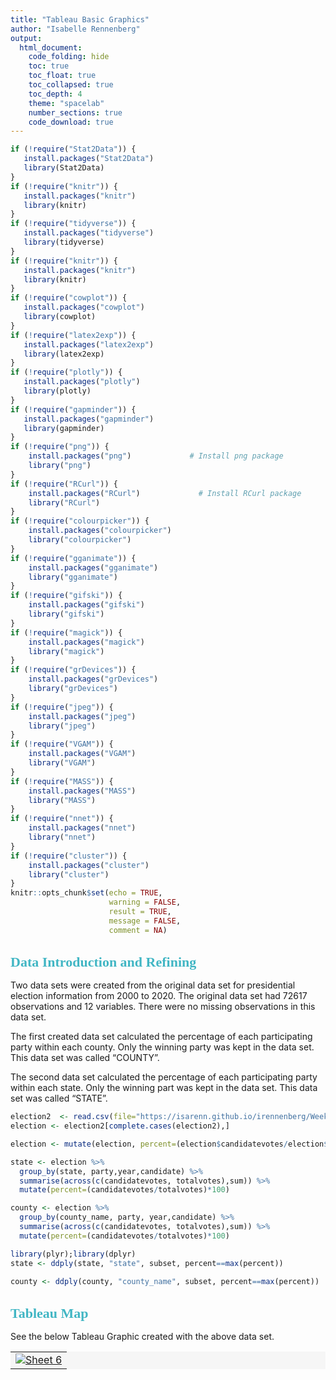 ---
title: "Tableau Basic Graphics"
author: "Isabelle Rennenberg"
output: 
  html_document: 
    code_folding: hide
    toc: true
    toc_float: true
    toc_collapsed: true
    toc_depth: 4
    theme: "spacelab"
    number_sections: true
    code_download: true
---  


<style type="text/css">

h1.title {
  font-size: 38px;
  color: #0000FF;
  text-align: center;
}
h4.author { /* Header 4 - and the author and data headers use this too  */
    font-size: 18px;
  font-family: "Times New Roman", Times, serif;
  color: #41b6c4;
  text-align: center;
}
h1 {
    font-size: 22px;
    font-family: "Times New Roman", Times, serif;
    color: #41b6c4;
    text-align: left;
}
</style>


```{r setup, include=FALSE}
if (!require("Stat2Data")) {
   install.packages("Stat2Data")
   library(Stat2Data)
}
if (!require("knitr")) {
   install.packages("knitr")
   library(knitr)
}
if (!require("tidyverse")) {
   install.packages("tidyverse")
   library(tidyverse)
}
if (!require("knitr")) {
   install.packages("knitr")
   library(knitr)
}
if (!require("cowplot")) {
   install.packages("cowplot")
   library(cowplot)
}
if (!require("latex2exp")) {
   install.packages("latex2exp")
   library(latex2exp)
}
if (!require("plotly")) {
   install.packages("plotly")
   library(plotly)
}
if (!require("gapminder")) {
   install.packages("gapminder")
   library(gapminder)
}
if (!require("png")) {
    install.packages("png")             # Install png package
    library("png")
}
if (!require("RCurl")) {
    install.packages("RCurl")             # Install RCurl package
    library("RCurl")
}
if (!require("colourpicker")) {
    install.packages("colourpicker")              
    library("colourpicker")
}
if (!require("gganimate")) {
    install.packages("gganimate")              
    library("gganimate")
}
if (!require("gifski")) {
    install.packages("gifski")              
    library("gifski")
}
if (!require("magick")) {
    install.packages("magick")              
    library("magick")
}
if (!require("grDevices")) {
    install.packages("grDevices")              
    library("grDevices")
}
if (!require("jpeg")) {
    install.packages("jpeg")              
    library("jpeg")
}
if (!require("VGAM")) {
    install.packages("VGAM")              
    library("VGAM")
}
if (!require("MASS")) {
    install.packages("MASS")              
    library("MASS")
}
if (!require("nnet")) {
    install.packages("nnet")              
    library("nnet")
}
if (!require("cluster")) {
    install.packages("cluster")              
    library("cluster")
}
knitr::opts_chunk$set(echo = TRUE,       
                      warning = FALSE,   
                      result = TRUE,   
                      message = FALSE,
                      comment = NA)
```

# Data Introduction and Refining

Two data sets were created from the original data set for presidential election information from 2000 to 2020. The original data set had 72617 observations and 12 variables. There were no missing observations in this data set. 

The first created data set calculated the percentage of each participating party within each county. Only the winning party was kept in the data set. This data set was called "COUNTY".

The second data set calculated the percentage of each participating party within each state. Only the winning part was kept in the data set. This data set was called "STATE".
```{r}

election2  <- read.csv(file="https://isarenn.github.io/irennenberg/Week9/PresidentialElection2000To2020.csv")
election <- election2[complete.cases(election2),]

election <- mutate(election, percent=(election$candidatevotes/election$totalvotes)*100) #created the percent

state <- election %>%
  group_by(state, party,year,candidate) %>%
  summarise(across(c(candidatevotes, totalvotes),sum)) %>%
  mutate(percent=(candidatevotes/totalvotes)*100) 

county <- election %>%
  group_by(county_name, party, year,candidate) %>%
  summarise(across(c(candidatevotes, totalvotes),sum)) %>%
  mutate(percent=(candidatevotes/totalvotes)*100) 

library(plyr);library(dplyr)
state <- ddply(state, "state", subset, percent==max(percent))

county <- ddply(county, "county_name", subset, percent==max(percent))

```

# Tableau Map

See the below Tableau Graphic created with the above data set. 

<table border = 0 bordercolor="darkgreen" bgcolor='#f6f6f6'  width=110%  align = center>
<tr>
<td>

<div class='tableauPlaceholder' id='viz1712799583639' style='position: relative'>

<noscript><a href='#'><img alt='Sheet 6 ' src='https:&#47;&#47;public.tableau.com&#47;static&#47;images&#47;Co&#47;CountyPresidentialElectionWinners2000-2020v2_0&#47;Sheet6&#47;1_rss.png' style='border: none' /></a>
</noscript>
<object class='tableauViz'  style='display:none;'>
<param name='host_url' value='https%3A%2F%2Fpublic.tableau.com%2F' />
<param name='embed_code_version' value='3' />
<param name='site_root' value='' />
<param name='name' value='CountyPresidentialElectionWinners2000-2020v2_0&#47;Sheet6' />
<param name='tabs' value='no' />
<param name='toolbar' value='yes' />
<param name='static_image' value='https:&#47;&#47;public.tableau.com&#47;static&#47;images&#47;Co&#47;CountyPresidentialElectionWinners2000-2020v2_0&#47;Sheet6&#47;1.png' /> 
<param name='animate_transition' value='yes' />
<param name='display_static_image' value='yes' />
<param name='display_spinner' value='yes' />
<param name='display_overlay' value='yes' />
<param name='display_count' value='yes' />
<param name='language' value='en-US' />
<param name='filter' value='publish=yes' />
</object>
</div>               
<script type='text/javascript'>                    var divElement = document.getElementById('viz1712799583639');                    var vizElement = divElement.getElementsByTagName('object')[0];                    vizElement.style.width='100%';vizElement.style.height=(divElement.offsetWidth*0.75)+'px';                    var scriptElement = document.createElement('script');                    scriptElement.src = 'https://public.tableau.com/javascripts/api/viz_v1.js';                    vizElement.parentNode.insertBefore(scriptElement, vizElement);                
</script>

</td>
</tr>
</table>